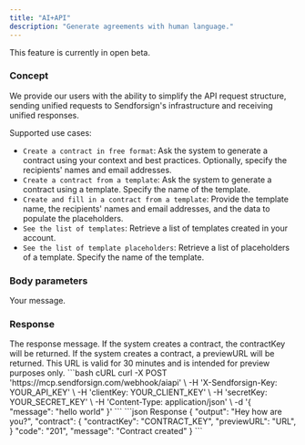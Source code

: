```yaml
---
title: "AI+API"
description: "Generate agreements with human language."
---
```


<Note>This feature is currently in open beta.</Note>

### Concept

We provide our users with the ability to simplify the API request structure, sending unified requests 
to Sendforsign's infrastructure and receiving unified responses.

Supported use cases:
- `Create a contract in free format`: Ask the system to generate a contract using your context and best practices. Optionally, specify the recipients' names and email addresses.
- `Create a contract from a template`: Ask the system to generate a contract using a template. Specify the name of the template.
- `Create and fill in a contract from a template`: Provide the template name, the recipients' names and email addresses, and the data to populate the placeholders.
- `See the list of templates`: Retrieve a list of templates created in your account.
- `See the list of template placeholders`: Retrieve a list of placeholders of a template. Specify the name of the template.

### Body parameters

<ParamField body="message" type="string" required>
  Your message.
</ParamField>

### Response

<ResponseField name="output" type="string">
  The response message.
</ResponseField>

<ResponseField name="contractKey" type="string">
  If the system creates a contract, the contractKey will be returned.
</ResponseField>

<ResponseField name="previewURL" type="string">
  If the system creates a contract, a previewURL will be returned. This URL is valid for 30 minutes and is intended for preview purposes only.
</ResponseField>

<RequestExample>
```bash cURL
curl -X POST 'https://mcp.sendforsign.com/webhook/aiapi' \
     -H 'X-Sendforsign-Key: YOUR_API_KEY' \
     -H 'clientKey: YOUR_CLIENT_KEY' \
     -H 'secretKey: YOUR_SECRET_KEY' \
     -H 'Content-Type: application/json' \
     -d '{
    "message": "hello world"
}'
```
</RequestExample>

<ResponseExample>
```json Response
{
    "output": "Hey how are you?",
    "contract": {
      "contractKey": "CONTRACT_KEY",
      "previewURL": "URL",
    }
    "code": "201",
    "message": "Contract created"
}
```
</ResponseExample>
